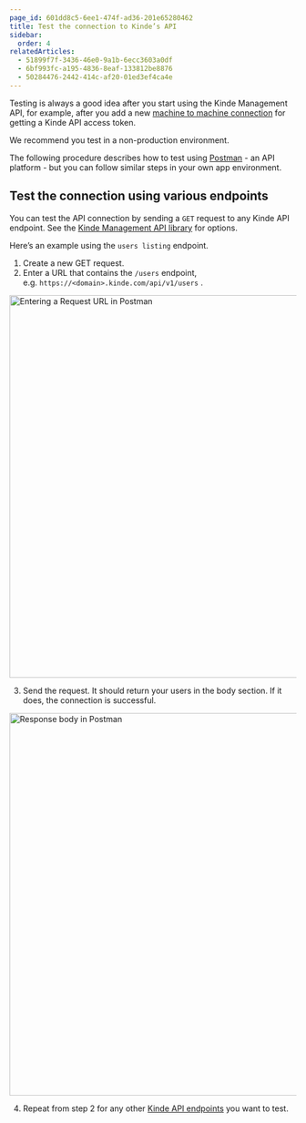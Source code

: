```yaml
---
page_id: 601dd8c5-6ee1-474f-ad36-201e65280462
title: Test the connection to Kinde’s API
sidebar:
  order: 4
relatedArticles:
  - 51899f7f-3436-46e0-9a1b-6ecc3603a0df
  - 6bf993fc-a195-4836-8eaf-133812be8876
  - 50284476-2442-414c-af20-01ed3ef4ca4e
---
```


Testing is always a good idea after you start using the Kinde Management API, for example, after you add a new [machine to machine connection](/developer-tools/kinde-api/add-a-m2m-application-for-api-access/) for getting a Kinde API access token.

We recommend you test in a non-production environment.

The following procedure describes how to test using [Postman](https://postman.com/) - an API platform - but you can follow similar steps in your own app environment.

## Test the connection using various endpoints

You can test the API connection by sending a `GET` request to any Kinde API endpoint. See the [Kinde Management API library](https://kinde.com/api/docs/#kinde-management-api) for options.

Here’s an example using the `users listing` endpoint.

1. Create a new GET request.
2. Enter a URL that contains the `/users` endpoint, e.g. `https://<domain>.kinde.com/api/v1/users` .

<img
  src="https://imagedelivery.net/skPPZTHzSlcslvHjesZQcQ/44dd0ac2-b96e-4a91-79dd-4a9f9dda2000/public"
  alt="Entering a Request URL in Postman"
  width="672px"
  height="auto"
  fetchpriority="low"
  loading="lazy"
  decoding="async"
/>

3. Send the request. It should return your users in the body section. If it does, the connection is successful.

<img
  src="https://imagedelivery.net/skPPZTHzSlcslvHjesZQcQ/8f4aae17-6f38-43e4-9bf7-55ac0bf2d300/public"
  alt="Response body in Postman"
  width="672px"
  height="auto"
  fetchpriority="low"
  loading="lazy"
  decoding="async"
/>

4. Repeat from step 2 for any other [Kinde API endpoints](https://kinde.com/api/docs/#kinde-management-api) you want to test.
